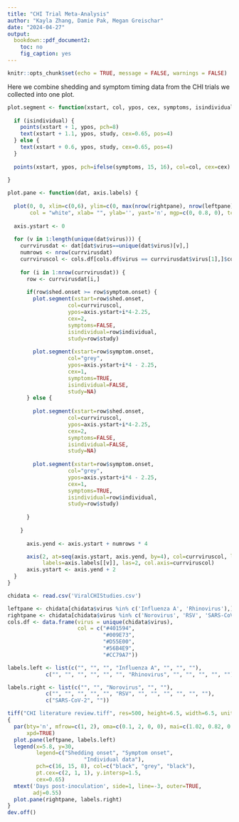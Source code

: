 ---
title: "CHI Trial Meta-Analysis"
author: "Kayla Zhang, Damie Pak, Megan Greischar"
date: "2024-04-27"
output:
  bookdown::pdf_document2:
    toc: no
    fig_caption: yes
---

```{r setup, include=FALSE}
knitr::opts_chunk$set(echo = TRUE, message = FALSE, warnings = FALSE)
```

Here we combine shedding and symptom timing data from the CHI trials we 
collected into one plot.

```{r, fig.height = 7.5, fig.width = 6.5}
plot.segment <- function(xstart, col, ypos, cex, symptoms, isindividual, study) {
  
  if (isindividual) {
    points(xstart + 1, ypos, pch=8)
    text(xstart + 1.1, ypos, study, cex=0.65, pos=4)
  } else {
    text(xstart + 0.6, ypos, study, cex=0.65, pos=4)
  }
  
  points(xstart, ypos, pch=ifelse(symptoms, 15, 16), col=col, cex=cex)
  
}

plot.pane <- function(dat, axis.labels) {
  
  plot(0, 0, xlim=c(0,6), ylim=c(0, max(nrow(rightpane), nrow(leftpane)) * 4), 
       col = "white", xlab= "", ylab='', yaxt='n', mgp=c(0, 0.8, 0), tck=-0.04)
  
  axis.ystart <- 0
  
  for (v in 1:length(unique(dat$virus))) {
    currvirusdat <- dat[dat$virus==unique(dat$virus)[v],]
    numrows <- nrow(currvirusdat)
    currviruscol <- cols.df[cols.df$virus == currvirusdat$virus[1],]$col
    
    for (i in 1:nrow(currvirusdat)) {
      row <- currvirusdat[i,]
      
      if(row$shed.onset >= row$symptom.onset) {
        plot.segment(xstart=row$shed.onset, 
                   col=currviruscol, 
                   ypos=axis.ystart+i*4-2.25,
                   cex=2,
                   symptoms=FALSE,
                   isindividual=row$individual,
                   study=row$study)
        
        plot.segment(xstart=row$symptom.onset, 
                   col="grey", 
                   ypos=axis.ystart+i*4 - 2.25,
                   cex=1,
                   symptoms=TRUE,
                   isindividual=FALSE,
                   study=NA)
      } else {
        
        plot.segment(xstart=row$shed.onset, 
                   col=currviruscol, 
                   ypos=axis.ystart+i*4-2.25,
                   cex=2,
                   symptoms=FALSE,
                   isindividual=FALSE,
                   study=NA)
      
        plot.segment(xstart=row$symptom.onset, 
                   col="grey", 
                   ypos=axis.ystart+i*4 - 2.25,
                   cex=1,
                   symptoms=TRUE,
                   isindividual=row$individual,
                   study=row$study)
        
      }
    
    }
    
      axis.yend <- axis.ystart + numrows * 4

      axis(2, at=seq(axis.ystart, axis.yend, by=4), col=currviruscol, lwd.ticks=0, 
           labels=axis.labels[[v]], las=2, col.axis=currviruscol)
      axis.ystart <- axis.yend + 2
  }
}

chidata <- read.csv('ViralCHIStudies.csv')

leftpane <- chidata[chidata$virus %in% c('Influenza A', 'Rhinovirus'),]
rightpane <- chidata[chidata$virus %in% c('Norovirus', 'RSV', 'SARS-CoV-2'),]
cols.df <- data.frame(virus = unique(chidata$virus), 
                      col = c("#401594",
                              "#009E73", 
                              "#D55E00",
                              "#56B4E9",
                              "#CC79A7"))

labels.left <- list(c("", "", "", "Influenza A", "", "", ""), 
            c("", "", "", "", "", "", "Rhinovirus", "", "", "", "", ""))

labels.right <- list(c("", "", "Norovirus", "", ""),
            c("", "", "", "", "", "RSV", "", "", "", "", "", ""),
            c("SARS-CoV-2", ""))

tiff("CHI literature review.tiff", res=500, height=6.5, width=6.5, unit="in")
{
  par(bty='n', mfrow=c(1, 2), oma=c(0.1, 2, 0, 0), mai=c(1.02, 0.82, 0, 0.92),
      xpd=TRUE)
  plot.pane(leftpane, labels.left)
  legend(x=5.8, y=30,
         legend=c("Shedding onset", "Symptom onset",
                        "Individual data"), 
         pch=c(16, 15, 8), col=c("black", "grey", "black"),
         pt.cex=c(2, 1, 1), y.intersp=1.5,
         cex=0.65)
  mtext('Days post-inoculation', side=1, line=-3, outer=TRUE,
        adj=0.55)
  plot.pane(rightpane, labels.right)
}
dev.off()
```



